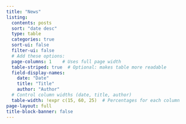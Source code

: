 ```yaml
---
title: "News"
listing:
  contents: posts
  sort: "date desc"
  type: table
  categories: true
  sort-ui: false
  filter-ui: false
  # Add these options:
  page-columns: 1    # Uses full page width
  table-striped: true  # Optional: makes table more readable
  field-display-names: 
    date: "Date"
    title: "Title"
    author: "Author"
  # Control column widths (date, title, author)
  table-width: !expr c(15, 60, 25)  # Percentages for each column
page-layout: full
title-block-banner: false
---
```

